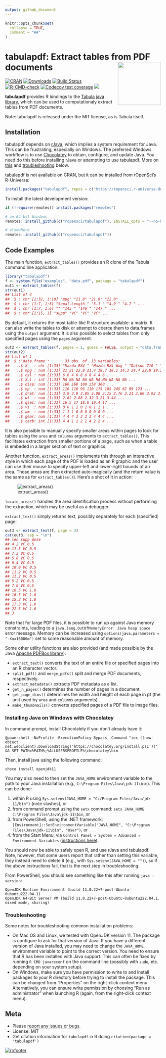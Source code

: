 ```yaml
---
output: github_document
---
```


```r
knitr::opts_chunk$set(
  collapse = TRUE,
  comment = "##"
)
```

# tabulapdf: Extract tables from PDF documents <img src="man/figures/logo.svg" align="right" height="139" alt="" />

[![CRAN](https://www.r-pkg.org/badges/version/tabulapdf)](https://cran.r-project.org/package=tabulapdf)
[![Downloads](https://cranlogs.r-pkg.org/badges/tabulapdf)](https://cran.r-project.org/package=tabulapdf)
[![Build Status](https://travis-ci.org/ropensci/tabulapdf.png?branch=master)](https://travis-ci.org/ropensci/tabulapdf)
[![R-CMD-check](https://github.com/ropensci/tabulapdf/actions/workflows/R-CMD-check.yaml/badge.svg)](https://github.com/ropensci/tabulapdf/actions/workflows/R-CMD-check.yaml)
[![Codecov test coverage](https://codecov.io/gh/ropensci/tabulapdf/branch/master/graph/badge.svg)](https://app.codecov.io/gh/ropensci/tabulapdf?branch=main)
[![](https://badges.ropensci.org/42_status.svg)](https://github.com/ropensci/onboarding/issues/42)

**tabulapdf** provides R bindings to the [Tabula java library](https://github.com/tabulapdf/tabula-java/), which can be used to computationaly extract tables from PDF documents.

Note: tabulapdf is released under the MIT license, as is Tabula itself.

## Installation

tabulapdf depends on [rJava](https://cran.r-project.org/package=rJava), which
implies a system requirement for Java. This can be frustrating, especially on
Windows. The preferred Windows workflow is to use
[Chocolatey](https://chocolatey.org/) to obtain, configure, and update Java.
You need do this before installing rJava or attempting to use tabulapdf. More on
[this](#installing-java-on-windows-with-chocolatey) and
[troubleshooting](#troubleshooting) below.

tabulapdf is not available on CRAN, but it can be installed from rOpenSci's
R-Universe:
```r
install.packages("tabulapdf", repos = c("https://ropensci.r-universe.dev", "https://cloud.r-project.org"))
```

To install the latest development version:
```r
if (!require(remotes)) install.packages("remotes")

# on 64-bit Windows
remotes::install_github(c("ropensci/tabulapdf"), INSTALL_opts = "--no-multiarch")

# elsewhere
remotes::install_github(c("ropensci/tabulapdf"))
```

## Code Examples

The main function, `extract_tables()` provides an R clone of the Tabula command line application:

```r
library("tabulapdf")
f <- system.file("examples", "data.pdf", package = "tabulapdf")
out1 <- extract_tables(f)
str(out1)
## List of 4
##  $ : chr [1:32, 1:10] "mpg" "21.0" "21.0" "22.8" ...
##  $ : chr [1:7, 1:5] "Sepal.Length " "5.1 " "4.9 " "4.7 " ...
##  $ : chr [1:7, 1:6] "" "145 " "146 " "147 " ...
##  $ : chr [1:15, 1] "supp" "VC" "VC" "VC" ...
```

By default, it returns the most table-like R structure available: a matrix. It can also write the tables to disk or attempt to coerce them to data.frames using the `output` argument. It is also possible to select tables from only specified pages using the `pages` argument.

```r
out2 <- extract_tables(f, pages = 1, guess = FALSE, output = "data.frame")
str(out2)
## List of 1
##  $ :'data.frame':       33 obs. of  13 variables:
##   ..$ X   : chr [1:33] "Mazda RX4 " "Mazda RX4 Wag " "Datsun 710 " "Hornet 4 Drive " ...
##   ..$ mpg : num [1:33] 21 21 22.8 21.4 18.7 18.1 14.3 24.4 22.8 19.2 ...
##   ..$ cyl : num [1:33] 6 6 4 6 8 6 8 4 4 6 ...
##   ..$ X.1 : int [1:33] NA NA NA NA NA NA NA NA NA NA ...
##   ..$ disp: num [1:33] 160 160 108 258 360 ...
##   ..$ hp  : num [1:33] 110 110 93 110 175 105 245 62 95 123 ...
##   ..$ drat: num [1:33] 3.9 3.9 3.85 3.08 3.15 2.76 3.21 3.69 3.92 3.92 ...
##   ..$ wt  : num [1:33] 2.62 2.88 2.32 3.21 3.44 ...
##   ..$ qsec: num [1:33] 16.5 17 18.6 19.4 17 ...
##   ..$ vs  : num [1:33] 0 0 1 1 0 1 0 1 1 1 ...
##   ..$ am  : num [1:33] 1 1 1 0 0 0 0 0 0 0 ...
##   ..$ gear: num [1:33] 4 4 4 3 3 3 3 4 4 4 ...
##   ..$ carb: int [1:33] 4 4 1 1 2 1 4 2 2 4 ...
```

It is also possible to manually specify smaller areas within pages to look for tables using the `area` and `columns` arguments to `extract_tables()`. This facilitates extraction from smaller portions of a page, such as when a table is embeded in a larger section of text or graphics.

Another function, `extract_areas()` implements this through an interactive style in which each page of the PDF is loaded as an R graphic and the user can use their mouse to specify upper-left and lower-right bounds of an area. Those areas are then extracted auto-magically (and the return value is the same as for `extract_tables()`). Here's a shot of it in action:

![extract_areas()](https://i.imgur.com/USTyQl7.gif)

`locate_areas()` handles the area identification process without performing the extraction, which may be useful as a debugger.

`extract_text()` simply returns text, possibly separately for each (specified) page:

```r
out3 <- extract_text(f, page = 3)
cat(out3, sep = "\n")
## len supp dose
## 4.2 VC 0.5
## 11.5 VC 0.5
## 7.3 VC 0.5
## 5.8 VC 0.5
## 6.4 VC 0.5
## 10.0 VC 0.5
## 11.2 VC 0.5
## 11.2 VC 0.5
## 5.2 VC 0.5
## 7.0 VC 0.5
## 16.5 VC 1.0
## 16.5 VC 1.0
## 15.2 VC 1.0
## 17.3 VC 1.0
## 22.5 VC 1.0
## 3
```

Note that for large PDF files, it is possible to run up against Java memory constraints, leading to a `java.lang.OutOfMemoryError: Java heap space` error message. Memory can be increased using `options(java.parameters = "-Xmx16000m")` set to some reasonable amount of memory.

Some other utility functions are also provided (and made possible by the Java [Apache PDFBox library](https://pdfbox.apache.org/)):

 - `extract_text()` converts the text of an entire file or specified pages into an R character vector.
 - `split_pdf()` and `merge_pdfs()` split and merge PDF documents, respectively.
 - `extract_metadata()` extracts PDF metadata as a list.
 - `get_n_pages()` determines the number of pages in a document.
 - `get_page_dims()` determines the width and height of each page in pt (the unit used by `area` and `columns` arguments).
 - `make_thumbnails()` converts specified pages of a PDF file to image files.

### Installing Java on Windows with Chocolatey

In command prompt, install Chocolately if you don't already have it:

```
@powershell -NoProfile -ExecutionPolicy Bypass -Command "iex ((new-object net.webclient).DownloadString('https://chocolatey.org/install.ps1'))" && SET PATH=%PATH%;%ALLUSERSPROFILE%\chocolatey\bin
```

Then, install java using the following command:

```
choco install openjdk11
```

You may also need to then set the `JAVA_HOME` environment variable to the path to your Java installation (e.g., `C:\Program Files\Java\jdk-11\bin`). This can be done:

 1. within R using `Sys.setenv(JAVA_HOME = "C:/Program Files/Java/jdk-11/bin")` (note slashes), or
 2. from command prompt using the `setx` command: `setx JAVA_HOME C:\Program Files\Java\jdk-11\bin`, or
 3. from PowerShell, using the .NET framework: `[Environment]::SetEnvironmentVariable("JAVA_HOME", "C:\Program Files\Java\jdk-11\bin", "User")`, or
 4. from the Start Menu, via `Control Panel » System » Advanced » Environment Variables` ([instructions here](http://superuser.com/a/284351/221772)).

You should now be able to safely open R, and use rJava and tabulapdf. Note,
however, that some users report that rather than setting this variable, they
instead need to delete it (e.g., with `Sys.setenv(JAVA_HOME = "")`), so if the
above instructions fail, that is the next step in troubleshooting.

From PowerShell, you should see something like this after running `java -version`:

```
OpenJDK Runtime Environment (build 11.0.22+7-post-Ubuntu-0ubuntu222.04.1)
OpenJDK 64-Bit Server VM (build 11.0.22+7-post-Ubuntu-0ubuntu222.04.1, mixed mode, sharing)
```

### Troubleshooting

Some notes for troubleshooting common installation problems:

 - On Mac OS and Linux, we tested with OpenJDK version 11. The package is configure to ask for that version of Java. If you have a different version of Java installed, you may need to change the `JAVA_HOME` environment variable to point to the correct version. You need to ensure that R has been installed with Java support. This can often be fixed by running `R CMD javareconf` on the command line (possibly with `sudo`, etc. depending on your system setup).
 - On Windows, make sure you have permission to write to and install packages to your R directory before trying to install the package. This can be changed from "Properties" on the right-click context menu. Alternatively, you can ensure write permission by choosing "Run as administrator" when launching R (again, from the right-click context menu).

## Meta

* Please [report any issues or bugs](https://github.com/ropensci/tabulapdf/issues).
* License: MIT
* Get citation information for `tabulapdf` in R doing `citation(package = 'tabulapdf')`

[![rofooter](http://ropensci.org/public_images/github_footer.png)](http://ropensci.org)

